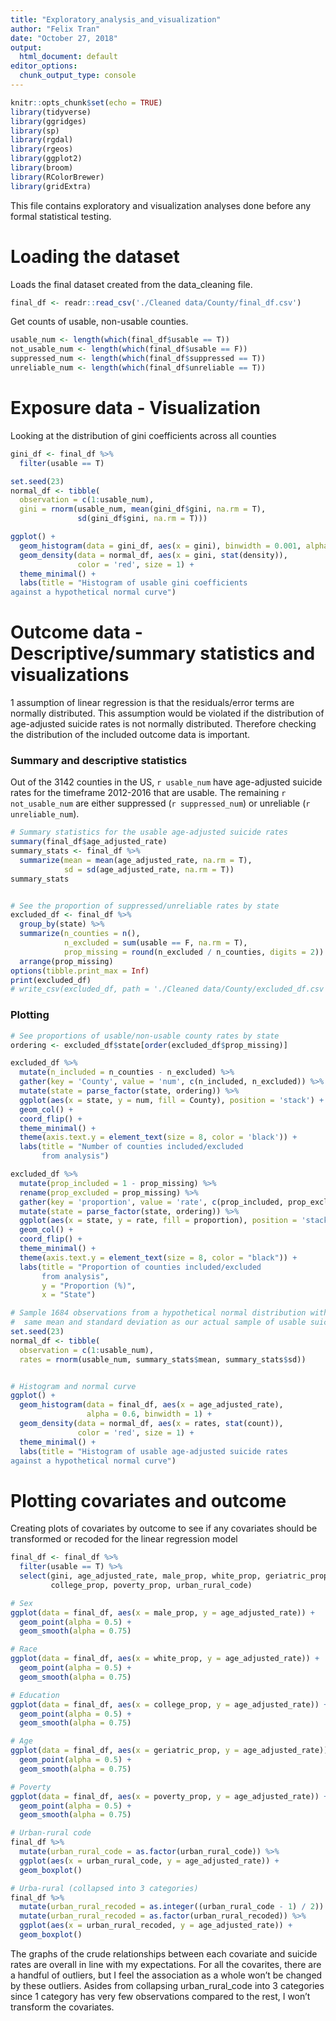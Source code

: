 ```yaml
---
title: "Exploratory_analysis_and_visualization"
author: "Felix Tran"
date: "October 27, 2018"
output:
  html_document: default
editor_options:
  chunk_output_type: console
---
```


```r
knitr::opts_chunk$set(echo = TRUE)
library(tidyverse)
library(ggridges)
library(sp)
library(rgdal)
library(rgeos)
library(ggplot2)
library(broom)
library(RColorBrewer)
library(gridExtra)
```

This file contains exploratory and visualization analyses done before any
formal statistical testing. 

# Loading the dataset

Loads the final dataset created from the data_cleaning file.
```r
final_df <- readr::read_csv('./Cleaned data/County/final_df.csv')
```

Get counts of usable, non-usable counties.
```r
usable_num <- length(which(final_df$usable == T))
not_usable_num <- length(which(final_df$usable == F))
suppressed_num <- length(which(final_df$suppressed == T))
unreliable_num <- length(which(final_df$unreliable == T))
```

# Exposure data - Visualization

Looking at the distribution of gini coefficients across all counties
```r
gini_df <- final_df %>%
  filter(usable == T) 

set.seed(23)
normal_df <- tibble(
  observation = c(1:usable_num),
  gini = rnorm(usable_num, mean(gini_df$gini, na.rm = T), 
               sd(gini_df$gini, na.rm = T)))

ggplot() +
  geom_histogram(data = gini_df, aes(x = gini), binwidth = 0.001, alpha = 0.6) +
  geom_density(data = normal_df, aes(x = gini, stat(density)),
               color = 'red', size = 1) +
  theme_minimal() +
  labs(title = "Histogram of usable gini coefficients
against a hypothetical normal curve")

```


# Outcome data - Descriptive/summary statistics and visualizations
1 assumption of linear regression is that the residuals/error terms are normally
distributed. This assumption would be violated if the distribution of
age-adjusted suicide rates is not normally distributed. Therefore checking the
distribution of the included outcome data is important.


### Summary and descriptive statistics 
Out of the 3142 counties in the US, `r usable_num` have age-adjusted suicide 
rates for the timeframe 2012-2016 that are usable. The remaining 
`r not_usable_num` are either suppressed (`r suppressed_num`) or unreliable 
(`r unreliable_num`).
```r
# Summary statistics for the usable age-adjusted suicide rates
summary(final_df$age_adjusted_rate)
summary_stats <- final_df %>% 
  summarize(mean = mean(age_adjusted_rate, na.rm = T),
            sd = sd(age_adjusted_rate, na.rm = T))
summary_stats


# See the proportion of suppressed/unreliable rates by state
excluded_df <- final_df %>%
  group_by(state) %>%
  summarize(n_counties = n(),
            n_excluded = sum(usable == F, na.rm = T),
            prop_missing = round(n_excluded / n_counties, digits = 2)) %>%
  arrange(prop_missing)
options(tibble.print_max = Inf)
print(excluded_df)
# write_csv(excluded_df, path = './Cleaned data/County/excluded_df.csv')
```

### Plotting
```r
# See proportions of usable/non-usable county rates by state
ordering <- excluded_df$state[order(excluded_df$prop_missing)]

excluded_df %>% 
  mutate(n_included = n_counties - n_excluded) %>% 
  gather(key = 'County', value = 'num', c(n_included, n_excluded)) %>%
  mutate(state = parse_factor(state, ordering)) %>% 
  ggplot(aes(x = state, y = num, fill = County), position = 'stack') +
  geom_col() +
  coord_flip() +
  theme_minimal() +
  theme(axis.text.y = element_text(size = 8, color = 'black')) +
  labs(title = "Number of counties included/excluded
       from analysis")

excluded_df %>% 
  mutate(prop_included = 1 - prop_missing) %>% 
  rename(prop_excluded = prop_missing) %>% 
  gather(key = 'proportion', value = 'rate', c(prop_included, prop_excluded)) %>%
  mutate(state = parse_factor(state, ordering)) %>%
  ggplot(aes(x = state, y = rate, fill = proportion), position = 'stack') +
  geom_col() +
  coord_flip() +
  theme_minimal() +
  theme(axis.text.y = element_text(size = 8, color = "black")) +
  labs(title = "Proportion of counties included/excluded 
       from analysis",
       y = "Proportion (%)",
       x = "State")


```

```r
# Sample 1684 observations from a hypothetical normal distribution with the 
#  same mean and standard deviation as our actual sample of usable suicide rates
set.seed(23)
normal_df <- tibble(
  observation = c(1:usable_num),
  rates = rnorm(usable_num, summary_stats$mean, summary_stats$sd)) 


# Histogram and normal curve
ggplot() +
  geom_histogram(data = final_df, aes(x = age_adjusted_rate),
                 alpha = 0.6, binwidth = 1) +
  geom_density(data = normal_df, aes(x = rates, stat(count)),
               color = 'red', size = 1) +
  theme_minimal() +
  labs(title = "Histogram of usable age-adjusted suicide rates 
against a hypothetical normal curve")
```

# Plotting covariates and outcome

Creating plots of covariates by outcome to see if any covariates should be
transformed or recoded for the linear regression model
```r
final_df <- final_df %>% 
  filter(usable == T) %>% 
  select(gini, age_adjusted_rate, male_prop, white_prop, geriatric_prop,
         college_prop, poverty_prop, urban_rural_code)

# Sex
ggplot(data = final_df, aes(x = male_prop, y = age_adjusted_rate)) +
  geom_point(alpha = 0.5) +
  geom_smooth(alpha = 0.75)

# Race
ggplot(data = final_df, aes(x = white_prop, y = age_adjusted_rate)) +
  geom_point(alpha = 0.5) +
  geom_smooth(alpha = 0.75)

# Education
ggplot(data = final_df, aes(x = college_prop, y = age_adjusted_rate)) +
  geom_point(alpha = 0.5) +
  geom_smooth(alpha = 0.75)

# Age
ggplot(data = final_df, aes(x = geriatric_prop, y = age_adjusted_rate)) +
  geom_point(alpha = 0.5) +
  geom_smooth(alpha = 0.75)

# Poverty
ggplot(data = final_df, aes(x = poverty_prop, y = age_adjusted_rate)) +
  geom_point(alpha = 0.5) +
  geom_smooth(alpha = 0.75)

# Urban-rural code
final_df %>% 
  mutate(urban_rural_code = as.factor(urban_rural_code)) %>% 
  ggplot(aes(x = urban_rural_code, y = age_adjusted_rate)) +
  geom_boxplot()

# Urba-rural (collapsed into 3 categories)
final_df %>% 
  mutate(urban_rural_recoded = as.integer((urban_rural_code - 1) / 2)) %>% 
  mutate(urban_rural_recoded = as.factor(urban_rural_recoded)) %>%
  ggplot(aes(x = urban_rural_recoded, y = age_adjusted_rate)) +
  geom_boxplot()
```

The graphs of the crude relationships between each covariate and suicide rates
are overall in line with my expectations. For all the covarites, there are a
handful of outliers, but I feel the association as a whole won't be changed
by these outliers. Asides from collapsing urban_rural_code into 3 categories
since 1 category has very few observations compared to the rest, I won't
transform the covariates.
